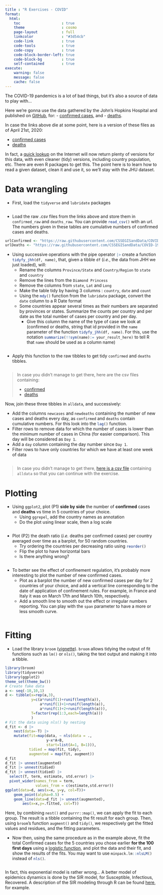```yaml
---
title : "R Exercises - COVID"
format: 
  html:
    toc                   : true
    theme                 : cosmo
    page-layout           : full
    linkcolor             : "#3d54cb"
    code-link             : true
    code-tools            : true
    code-copy             : true
    code-block-border-left: true
    code-block-bg         : true
    self-contained        : true
execute: 
    warning: false
    message: false
    cache: false
---
```



The COVID-19 pandemics is a lot of bad things, but it's also a source of data to play with...

Here we're gonna use the data gathered by the John's Hopkins Hospital and published on [GitHub](https://github.com/CSSEGISandData/COVID-19), for:
- [confirmed cases](https://raw.githubusercontent.com/CSSEGISandData/COVID-19/master/csse_covid_19_data/csse_covid_19_time_series/time_series_covid19_confirmed_global.csv), and 
- [deaths](https://raw.githubusercontent.com/CSSEGISandData/COVID-19/master/csse_covid_19_data/csse_covid_19_time_series/time_series_covid19_deaths_global.csv).

In case the links above die at some point, here is a version of these files as of April 21st, 2020:

- [confirmed cases](Data/time_series_covid19_confirmed_global.csv)
- [deaths](Data/time_series_covid19_deaths_global.csv)

In fact, a [quick lookup](https://www.statsandr.com/blog/top-r-resources-on-covid-19-coronavirus/#r-shiny-apps) on the Internet will now return plenty of versions for this data, with even cleaner (tidy) versions, including country population, etc. There are even R packages to get this.
The point here is to learn how to read a given dataset, clean it and use it, so we'll stay with the JHU dataset.


# Data wrangling

- First, load the `tidyverse` and `lubridate` packages

```r

```

- Load the raw .csv files from the links above and store them in `confirmed_raw` and `deaths_raw`. You can provide `read_csv()`{.R} with an url. The numbers given in these tables are cumulative numbers of confirmed cases and deaths.

```r
urlConfirmed <- "https://raw.githubusercontent.com/CSSEGISandData/COVID-19/master/csse_covid_19_data/csse_covid_19_time_series/time_series_covid19_confirmed_global.csv"
urlDeaths <- "https://raw.githubusercontent.com/CSSEGISandData/COVID-19/master/csse_covid_19_data/csse_covid_19_time_series/time_series_covid19_deaths_global.csv"

```

- Using successive operations with the pipe operator `|>`{.R} create a function `tidyfy_jhh(df, name)`{.R}, that, given a tibble `df` (_i.e._, the data from JHH we just loaded), will:
    + Rename the columns `Province/State` and `Country/Region` to `state` and `country`
    + Remove the lines from the `Diamond Princess`
    + Remove the columns from `state`, `Lat` and `Long`
    + Make the table tidy by having 3 columns : `country`, `date` and `count`
    + Using the `mdy()`{.R} function from the `lubridate` package, convert the `date` column to a R Date format
    + Some countries appear several times as their numbers are separated by provinces or states. Summarize the counts per country and per date as the total number of cases per country and per day. 
        + Give this column the name of the type of case we look at (confirmed or deaths, string that id provided in the `name` parameter of the function `tidyfy_jhh(df, name)`{.R}. For this, use the notation `summarize(!!sym(name):= your_result_here)`{.R} to tell R that `name` should be used as a column name)

```r

```

- Apply this function to the raw tibbles to get tidy `confirmed` and `deaths` tibbles.

```r

```

> In case you didn't manage to get there, here are the csv files containing:
> 
> - [confirmed](Data/covid_confirmed.csv)
> - [deaths](Data/covid_deaths.csv)

Now, join these three tibbles in `alldata`, and successively:

- Add the columns `newcases` and `newdeaths` containing the number of new cases and deaths every day, as `confirmed` and `deaths` contain cumulative numbers. For this look into the `lag()`{.R} function.
- Filter rows to remove data for which the number of cases is lower than the minimum number of cases in China (for easier comparison). This day will be considered as `Day 1`.
- Add a `day` column containing the day number since `Day 1`.
- Filter rows to have only countries for which we have at least one week of data

```r

```

> In case you didn't manage to get there, [here is a csv file](Data/covid_alldata.csv) containing `alldata` so that you can continue with the exercise.


# Plotting

- Using `ggplot2`, plot (P1) **side by side** the number of **confirmed** cases and **deaths** vs time in 5 countries of your choice.
    - Using `ggrepel`, add the country names as annotation
    - Do the plot using linear scale, then a log scale

```r

```

- Plot (P2) the death ratio (*i.e.* deaths per confirmed cases) per country averaged over time as a barplot, for 50 random countries.
    + Try ordering the countries per decreasing ratio using `reorder()`{.R}
    + Flip the plot to have horizontal bars
    + Is there anything wrong?

```r

```

- To better see the effect of confinement regulation, it's probably more interesting to plot the number of new confirmed cases. 
    - Plot as a barplot the number of new confirmed cases per day for 2 countries of your choice, and add a vertical line corresponding to the date of application of confinement rules. For example, in France and Italy it was on March 17th and March 10th, respectively.
    - Add a smooth line to smooth out the effect or irregular numbers reporting. You can play with the `span` parameter to have a more or less smooth curve.

```r

```


# Fitting

+ Load the library `broom` ([vignette](https://cran.r-project.org/web/packages/broom/vignettes/broom.html)). `broom` allows tidying the output of fit functions such as `lm()` or `nls()`, taking the text output and making it into a tibble. 

```r
library(broom)
library(tidyverse)
library(ggplot2)
theme_set(theme_bw())
# Create fake data
a <- seq(-10,10,1)
d <- tibble(x=rep(a,3),
            y=c(a*runif(1)+runif(length(a)),
                a*runif(1)+1+runif(length(a)),
                a*runif(1)+2+runif(length(a))),
            T=factor(rep(1:3,each=length(a)))
            )
# Fit the data using nls() by nesting
d_fit <- d |> 
    nest(data=-T) |> 
    mutate(fit=map(data, ~ nls(data = .,
                   y~x*A+B, 
                   start=list(A=1, B=1))),
           tidied = map(fit, tidy),
           augmented = map(fit, augment))
d_fit
d_fit |> unnest(augmented)
d_fit |> unnest(tidied)
d_fit |> unnest(tidied) |> 
  select(T, term, estimate, std.error) |> 
  pivot_wider(names_from = term, 
              values_from = c(estimate,std.error))
ggplot(data=d, aes(x=x, y=y, col=T))+
    geom_point(alpha=0.5) + 
    geom_line(data=d_fit |> unnest(augmented), 
        aes(x=x,y=.fitted, col=T))
```

Here, by combining `nest()` and `purrr::map()`, we can apply the fit to each group. The result is a tibble containing the fit result for each group. Then, using `broom`'s function `augment()` and `tidy()`, we respectively get the fitted values and residues, and the fitting parameters.

- Now then, using the same procedure as in the example above, fit the total Confirmed cases for the 5 countries you chose earlier **for the 100 first days** using a [logistic function](https://en.wikipedia.org/wiki/Logistic_function), and plot the data and their fit, and show the results of the fits. You may want to use `minpack.lm::nlsLM()`{.R} instead of `nls()`{.R}.

```r

```

In fact, this exponential model is rather wrong... A better model of epidemics dynamics is done by the SIR model, for Susceptible, Infectious, Recovered. A description of the SIR modeling through R can be found [here](https://staff.math.su.se/hoehle/blog/2020/03/16/flatteningthecurve.html), for example.
